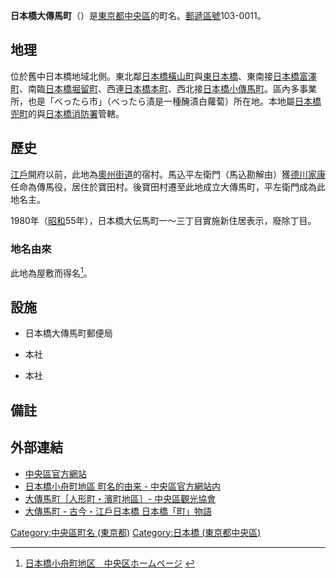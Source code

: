 {{Pathnav|日本|東京都|[[中央區_(東京都)|中央區]]|frame=1}}
{{Infobox Settlement
|official_name = 日本橋大傳馬町
|native_name =
|settlement_type = [[町|町]]
|image_skyline =
|imagesize =
|image_caption =
|image_flag =
|image_seal =
| image_map =
| map_caption =
| pushpin_map =
|subdivision_type = [[國家|國家]]
|subdivision_name = [[File:Flag_of_Japan.svg|border]] [[日本|日本]]
|subdivision_type1 = [[都道府縣|都道府縣]]
|subdivision_name1 = [[File:Flag_of_Tokyo_Prefecture.svg|25px]] [[東京都|東京都]]
|subdivision_type2 = [[東京都區部|特別區]]
|subdivision_name2 = [[File:Flag_of_Chuo,_Tokyo.svg|25px]] [[中央區_(東京都)|中央區]]
|established_title =
|established_date =
|government_type =
|leader_title =
|leader_name =
|area_magnitude =
|area_total_sq_mi =
|area_total_km2 =
|area_land_sq_mi =
|area_land_km2 =
|area_urban_sq_mi =
|area_urban_km2 =
|area_metro_km2 =
|area_metro_sq_mi =
|population_as_of= 2013年（平成25年）8月1日
|population_footnotes =
|population_total = 1074<ref>[http://www.city.chuo.lg.jp/syokai/tokeiderta/zinko/tyotyomebetuzinko/25tyoutyoubetuzinnkou/index.html 町丁目別世帯数男女別人口　中央区ホームページ  平成25年8月1日現在] {{webarchive|url=https://web.archive.org/web/20130312145007/http://www.city.chuo.lg.jp/syokai/tokeiderta/zinko/tyotyomebetuzinko/25tyoutyoubetuzinnkou/index.html |date=2013-03-12 }}</ref>
|population_urban =
|population_metro =
|population_density_sq_mi =
|population_density_km2 =
| timezone = [[日本標準時間|JST]]
| utc_offset = +9
|timezone_DST =
|utc_offset_DST =
|latd=|latm=|lats=|latNS=
|longd=|longm=|longs=|longEW=
|elevation_footnotes=
|elevation_m =
|elevation_ft =
|postal_code_type = [[郵遞區號|郵遞區號]]
|postal_code = 103-0011
|area_code =
|website =
|footnotes =
}}
'''日本橋大傳馬町'''（{{jpn|j=日本橋大伝馬町|hg=にほんばしおおでんまちょう|rm=Nihonbashi-ōdenmachō|f=y}}）是[[東京都|東京都]][[中央區_(東京都)|中央區]]的町名。[[郵遞區號|郵遞區號]]103-0011。

== 地理 ==
位於舊{{link-ja|日本橋區|日本橋区}}中日本橋地域北側。東北鄰[[日本橋橫山町|日本橋橫山町]]與[[東日本橋|東日本橋]]、東南接[[日本橋富澤町|日本橋富澤町]]、南臨[[日本橋堀留町|日本橋堀留町]]、西連[[日本橋本町|日本橋本町]]、西北接[[日本橋小傳馬町|日本橋小傳馬町]]。區內多事業所，也是「べったら市」（べったら漬是一種醃漬白蘿蔔）所在地。本地屬[[日本橋兜町|日本橋兜町]]的{{link-ja|中央警察署 (東京都)|中央警察署 (東京都)|中央警察署}}與[[東京消防廳第一消防方面本部#日本橋消防署|日本橋消防署]]管轄。

== 歷史 ==
{{Double image aside|right
|100 views edo 007.jpg|180|100 views edo 074.jpg|180|
歌川廣重『[[名所江戶百景|名所江戶百景]]』中，「大傳馬町木綿店」（左）與「大傳馬町吳服店」。
}}
[[江戶|江戶]]開府以前，此地為[[奧州街道|奧州街道]]的宿村。馬込平左衛門（馬込勘解由）獲[[德川家康|德川家康]]任命為傳馬役，居住於寶田村。後寶田村遷至此地成立大傳馬町，平左衛門成為此地名主。

1980年（[[昭和|昭和]]55年），日本橋大伝馬町一～三丁目實施新住居表示，廢除丁目。
=== 地名由來 ===
此地為{{link-ja|馬込勘解由|馬込勘解由}}屋敷而得名<ref>[http://www.city.chuo.lg.jp/syokai/tyomeiyurai/kobunacho/index.html 日本橋小舟町地区　中央区ホームページ] {{webarchive|url=https://web.archive.org/web/20130312122439/http://www.city.chuo.lg.jp/syokai/tyomeiyurai/kobunacho/index.html |date=2013-03-12 }}</ref>。

== 設施 ==
* 日本橋大傳馬町郵便局
* {{link-ja|湯淺商事|ユアサ商事}}本社
* {{link-ja|CHOYA|CHOYA}}本社

== 備註 ==
{{reflist}}

== 外部連結 ==
* [http://www.city.chuo.lg.jp/ 中央區官方網站]
* [https://web.archive.org/web/20100327172852/http://www.city.chuo.lg.jp/syokai/tyomeiyurai/kobunacho/ 日本橋小舟町地區 町名的由来 - 中央區官方網站内]
* [https://web.archive.org/web/20130919170825/http://www.chuo-kanko.or.jp/guide/areaguide/ningyocho/ningyocho_02.html 大傳馬町［人形町・濱町地區］- 中央區觀光協會]
* [https://web.archive.org/web/20090222033649/http://nihonbashi.gr.jp/history/history_13.html 大傳馬町 - 古今・江戶日本橋 日本橋「町」物語]

{{中央區 (東京都)的町名}}

{{DEFAULTSORT:Nihonbashi-Odenmacho}}
[[Category:中央區町名_(東京都)|Category:中央區町名 (東京都)]]
[[Category:日本橋_(東京都中央區)|Category:日本橋 (東京都中央區)]]
